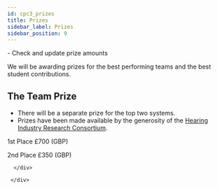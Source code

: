 ```yaml
---
id: cpc3_prizes
title: Prizes
sidebar_label: Prizes
sidebar_position: 9
---
```



<TodoBanner>
- Check and update prize amounts
</TodoBanner>

We will be awarding prizes for the best performing teams and the best student contributions.

## The Team Prize

- There will be a separate prize for the top two systems.
- Prizes have been made available by the generosity of the [Hearing Industry Research Consortium](http://www.hearingirc.com).

<div className="container">
        <div className="row">
      <div className="text--center padding-horiz--md">

<p /> <EmojiEvents style={{ fontSize: 30, color: "gold" }} /> 1st Place £700
(GBP)

<p /> <EmojiEvents style={{ fontSize: 30, color: "silver" }} /> 2nd Place £350
(GBP)

      </div>

     </div>

</div>

<p />
